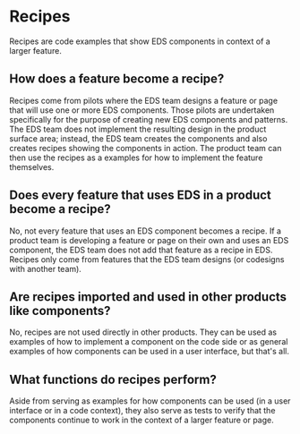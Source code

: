 <Meta title="Documentation/Recipes" />

# Recipes

Recipes are code examples that show EDS components in context of a larger feature.

## How does a feature become a recipe?

Recipes come from pilots where the EDS team designs a feature or page that will use one or more EDS components. Those pilots are undertaken specifically for the purpose of creating new EDS components and patterns. The EDS team does not implement the resulting design in the product surface area; instead, the EDS team creates the components and also creates recipes showing the components in action. The product team can then use the recipes as a examples for how to implement the feature themselves.

## Does every feature that uses EDS in a product become a recipe?

No, not every feature that uses an EDS component becomes a recipe. If a product team is developing a feature or page on their own and uses an EDS component, the EDS team does not add that feature as a recipe in EDS. Recipes only come from features that the EDS team designs (or codesigns with another team).

## Are recipes imported and used in other products like components?

No, recipes are not used directly in other products. They can be used as examples of how to implement a component on the code side or as general examples of how components can be used in a user interface, but that's all.

## What functions do recipes perform?

Aside from serving as examples for how components can be used (in a user interface or in a code context), they also serve as tests to verify that the components continue to work in the context of a larger feature or page.
